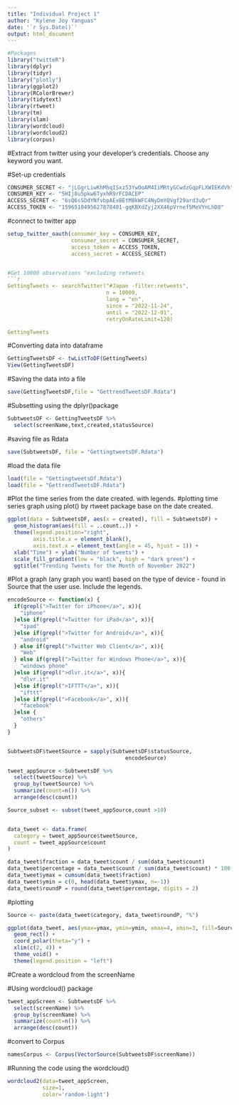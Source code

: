```yaml
---
title: "Individual Project 1"
author: "Kylene Joy Yanguas"
date: '`r Sys.Date()`'
output: html_document
---
```

```r
#Packages 
library("twitteR") 
library(dplyr)
library(tidyr)
library("plotly")
library(ggplot2)
library(RColorBrewer)
library(tidytext)
library(rtweet)
library(tm)
library(slam)
library(wordcloud)
library(wordcloud2)
library(corpus)
```

#Extract from twitter using your developer's credentials. Choose any keyword you want. 

#Set-up credentials
```r
CONSUMER_SECRET <- "jLGgrLiwKhMhqISxz53YwOoAM4IiMRtyGCwdzGqpFLXWIEKdVh"
CONSUMER_KEY <- "5HIj8u5pkw6TyxhR9rFCDACEP"
ACCESS_SECRET <- "6sQ6sSDdYNfvbpAExBEtM8kWFC4NyDmYQVgf29ard3uQr"
ACCESS_TOKEN <- "1596510495627878401-gqKBXdZyj2XX46pVrnef5MeVYnLhD8"
```
#connect to twitter app
```r
setup_twitter_oauth(consumer_key = CONSUMER_KEY,
                    consumer_secret = CONSUMER_SECRET,
                    access_token = ACCESS_TOKEN,
                    access_secret = ACCESS_SECRET)


#Get 10000 observations "excluding retweets
```r
GettingTweets <- searchTwitter("#Japan -filter:retweets",
                               n = 10000,
                               lang = "en",
                               since = "2022-11-24",
                               until = "2022-12-01",
                               retryOnRateLimit=120)

GettingTweets
```

#Converting data into dataframe
```r
GettingTweetsDF <- twListToDF(GettingTweets)
View(GettingTweetsDF)
```
#Saving the data into a file
```r
save(GettingTweetsDF,file = "GettrendTweetsDF.Rdata")
```

#Subsetting using the dplyr()package
```r
SubtweetsDF <- GettingTweetsDF %>%
  select(screenName,text,created,statusSource)
```
#saving file as Rdata
```r
save(SubtweetsDF, file = "GettingtweetsDF.Rdata")
```
#load the data file
```r
load(file = "GettingtweetsDf.Rdata")
load(file = "GettrendTweetsDF.Rdata")
```
#Plot the time series from the date created. with legends.
#plotting time series graph using plot() by rtweet package base on the date created.
```r
ggplot(data = SubtweetsDF, aes(x = created), fill = SubtweetsDF) +
  geom_histogram(aes(fill = ..count..)) + 
  theme(legend.position="right",
        axis.title.x = element_blank(),
        axis.text.x = element_text(angle = 45, hjust = 1)) +
  xlab("Time") + ylab("Number of tweets") + 
  scale_fill_gradient(low = "black", high = "dark green") + 
  ggtitle("Trending Tweets for the Month of November 2022")
```

#Plot a graph (any graph you want)  based on the type of device - found in Source that the user use. Include the legends.
```r
encodeSource <- function(x) {
  if(grepl(">Twitter for iPhone</a>", x)){
    "iphone"
  }else if(grepl(">Twitter for iPad</a>", x)){
    "ipad"
  }else if(grepl(">Twitter for Android</a>", x)){
    "android"
  } else if(grepl(">Twitter Web Client</a>", x)){
    "Web"
  } else if(grepl(">Twitter for Windows Phone</a>", x)){
    "windows phone"
  }else if(grepl(">dlvr.it</a>", x)){
    "dlvr.it"
  }else if(grepl(">IFTTT</a>", x)){
    "ifttt"
  }else if(grepl(">Facebook</a>", x)){  
    "facebook"
  }else {
    "others"
  }
}


SubtweetsDF$tweetSource = sapply(SubtweetsDF$statusSource, 
                                     encodeSource)

tweet_appSource <-SubtweetsDF %>% 
  select(tweetSource) %>%
  group_by(tweetSource) %>%
  summarize(count=n()) %>%
  arrange(desc(count)) 

Source_subset <- subset(tweet_appSource,count >10)


data_tweet <- data.frame(
  category = tweet_appSource$tweetSource,
  count = tweet_appSource$count
)

data_tweet$fraction = data_tweet$count / sum(data_tweet$count)
data_tweet$percentage = data_tweet$count / sum(data_tweet$count) * 100
data_tweet$ymax = cumsum(data_tweet$fraction)
data_tweet$ymin = c(0, head(data_tweet$ymax, n=-1))
data_tweet$roundP = round(data_tweet$percentage, digits = 2)
```
#plotting
```r
Source <- paste(data_tweet$category, data_tweet$roundP, "%")

ggplot(data_tweet, aes(ymax=ymax, ymin=ymin, xmax=4, xmin=3, fill=Source)) +
  geom_rect() +
  coord_polar(theta="y") +
  xlim(c(2, 4)) +
  theme_void() +
  theme(legend.position = "left")
```

#Create a wordcloud from the screenName

#Using wordcloud() package 
```r
tweet_appScreen <- SubtweetsDF %>%
  select(screenName) %>%
  group_by(screenName) %>%
  summarize(count=n()) %>%
  arrange(desc(count)) 
```
#convert to Corpus
```r
namesCorpus <- Corpus(VectorSource(SubtweetsDF$screenName))
```
#Running the code using the wordcloud()
```r
wordcloud2(data=tweet_appScreen, 
           size=1, 
           color='random-light')
```
